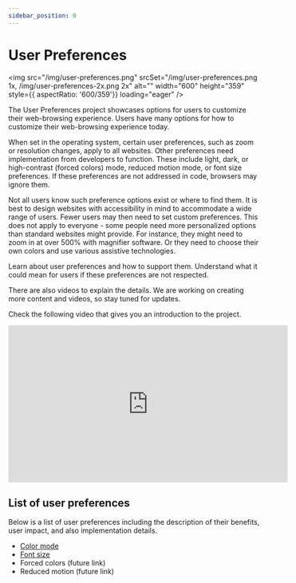 ---
sidebar_position: 0
---

# User Preferences

<img src="/img/user-preferences.png" srcSet="/img/user-preferences.png 1x, /img/user-preferences-2x.png 2x" alt="" width="600" height="359" style={{ aspectRatio: '600/359'}} loading="eager" />

The User Preferences project showcases options for users to customize their web-browsing experience. Users have many options for how to customize their web-browsing experience today.

When set in the operating system, certain user preferences, such as zoom or resolution changes, apply to all websites. Other preferences need implementation from developers to function. These include light, dark, or high-contrast (forced colors) mode, reduced motion mode, or font size preferences. If these preferences are not addressed in code, browsers may ignore them.

Not all users know such preference options exist or where to find them. It is best to design websites with accessibility in mind to accommodate a wide range of users. Fewer users may then need to set custom preferences. This does not apply to everyone - some people need more personalized options than standard websites might provide. For instance, they might need to zoom in at over 500% with magnifier software. Or they need to choose their own colors and use various assistive technologies.

Learn about user preferences and how to support them. Understand what it could mean for users if these preferences are not respected.

There are also videos to explain the details. We are working on creating more content and videos, so stay tuned for updates.

Check the following video that gives you an introduction to the project.

<iframe width="560" height="315" src="https://www.youtube.com/embed/03ggepZDJcc" title="Introduction - User Preferences" frameBorder="0" allow="accelerometer; autoplay; clipboard-write; encrypted-media; gyroscope; picture-in-picture" allowFullScreen></iframe>

## List of user preferences

Below is a list of user preferences including the description of their benefits, user impact, and also implementation details.

- [Color mode](/docs/user-preferences/color-mode)
- [Font size](/docs/user-preferences/font-size/)
- Forced colors (future link)
- Reduced motion (future link)
